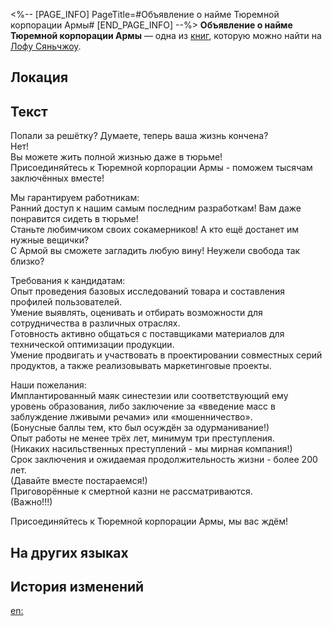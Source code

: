 <%-- [PAGE_INFO]
PageTitle=#Объявление о найме Тюремной корпорации Армы#
[END_PAGE_INFO] --%>
{{Дополнить}}
{{Книга Инфобокс
|id           = 391
|Название     = 
|Изображение  = Иконка рукописи с Лофу Сяньчжоу.png
|Мир          = Лофу Сяньчжоу
|Томов        = 1
|Автор        = <!--нужно добавить-->
|Описание     = Попал в Дом кандалов? Найди работу!
|Том1         = {{tx}}
|Источник1    = {{tx|Отсутствует источник}}
|Персонажи    = 
|Фракции      = 
}}
'''Объявление о найме Тюремной корпорации Армы''' — одна из [[Книги|книг]], которую можно найти на [[Лофу Сяньчжоу]].

==Локация==
{{Отметка карты|<!--название карты-->|<!--id отметки-->}}

==Текст==
Попали за решётку? Думаете, теперь ваша жизнь кончена?<br />
Нет!<br />
Вы можете жить полной жизнью даже в тюрьме!<br />
Присоединяйтесь к Тюремной корпорации Армы - поможем тысячам заключённых вместе!

Мы гарантируем работникам:<br />
Ранний доступ к нашим самым последним разработкам! Вам даже понравится сидеть в тюрьме!<br />
Станьте любимчиком своих сокамерников! А кто ещё достанет им нужные вещички?<br />
С Армой вы сможете загладить любую вину! Неужели свобода так близко?

Требования к кандидатам:<br />
Опыт проведения базовых исследований товара и составления профилей пользователей.<br />
Умение выявлять, оценивать и отбирать возможности для сотрудничества в различных отраслях.<br />
Готовность активно общаться с поставщиками материалов для технической оптимизации продукции.<br />
Умение продвигать и участвовать в проектировании совместных серий продуктов, а также реализовывать маркетинговые проекты.

Наши пожелания:<br />
Имплантированный маяк синестезии или соответствующий ему уровень образования, либо заключение за «введение масс в заблуждение лживыми речами» или «мошенничество».<br />
(Бонусные баллы тем, кто был осуждён за одурманивание!)<br />
Опыт работы не менее трёх лет, минимум три преступления.<br />
(Никаких насильственных преступлений - мы мирная компания!)<br />
Срок заключения и ожидаемая продолжительность жизни - более 200 лет.<br />
(Давайте вместе постараемся!)<br />
Приговорённые к смертной казни не рассматриваются.<br />
(Важно!!!)

Присоединяйтесь к Тюремной корпорации Армы, мы вас ждём!



==На других языках==
{{На других языках
|en   = Arma Correctional Group Recruitment Notice
|zhs  = 阿合马铁窗集团招聘启事
|zht  = 阿合馬鐵窗集團招募公告
|ja   = アハマ鉄窓グループ求人案内
|ko   = 아르마 철창 그룹 채용 공고
|es   = Notificación de reclutamiento del Grupo Correccional Arma
|fr   = Avis de recrutement du Groupe correctionnel d'Arma
|ru   = Объявление о найме Тюремной корпорации Армы
|th   = ประกาศรับสมัครของ "บริษัทลูกกรงเหล็ก Arma"
|vi   = Thông Báo Tuyển Dụng Của Tập Đoàn Cửa Sắt Arma
|de   = Stellenausschreibung für die Arma-Justizvollzugsgruppe
|id   = Pengumuman Rekrutmen Serikat Lapas Arma
|pt   = Anúncio de Recrutamento do Grupo Correcional Armah
}}

==История изменений==
{{История изменений|3.5}}

[[en:]]